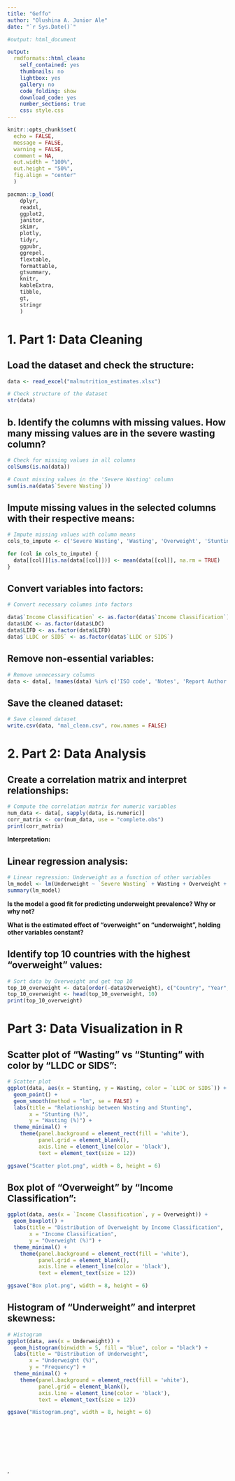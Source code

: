 ```yaml
---
title: "Geffo"
author: "Olushina A. Junior Ale"
date: "`r Sys.Date()`"

#output: html_document

output:
  rmdformats::html_clean:
    self_contained: yes
    thumbnails: no
    lightbox: yes
    gallery: no
    code_folding: show
    download_code: yes
    number_sections: true
    css: style.css
---
```


```r

knitr::opts_chunk$set(
  echo = FALSE,
  message = FALSE,
  warning = FALSE,
  comment = NA,
  out.width = "100%",
  out.height = "50%",
  fig.align = "center"
  )

```
 
```r

pacman::p_load(
    dplyr,
    readxl,
    ggplot2,
    janitor,
    skimr,
    plotly,
    tidyr,
    ggpubr,
    ggrepel,
    flextable,
    formattable,
    gtsummary,
    knitr,
    kableExtra,
    tibble,
    gt,
    stringr
    )

```

# **1.	Part 1: Data Cleaning**
## **Load the dataset and check the structure:**

```r

data <- read_excel("malnutrition_estimates.xlsx")

# Check structure of the dataset
str(data)

```
## **b.	Identify the columns with missing values. How many missing values are in the severe wasting column?**

```r

# Check for missing values in all columns
colSums(is.na(data))

# Count missing values in the 'Severe Wasting' column
sum(is.na(data$`Severe Wasting`))

```
## **Impute missing values in the selected columns with their respective means:**

```r

# Impute missing values with column means
cols_to_impute <- c('Severe Wasting', 'Wasting', 'Overweight', 'Stunting', 'Underweight')

for (col in cols_to_impute) {
  data[[col]][is.na(data[[col]])] <- mean(data[[col]], na.rm = TRUE)
}

```

## **Convert variables into factors:**

```r

# Convert necessary columns into factors

data$`Income Classification` <- as.factor(data$`Income Classification`)
data$LDC <- as.factor(data$LDC)
data$LIFD <- as.factor(data$LIFD)
data$`LLDC or SIDS` <- as.factor(data$`LLDC or SIDS`)

```

## **Remove non-essential variables:**

```r
# Remove unnecessary columns
data <- data[, !names(data) %in% c('ISO code', 'Notes', 'Report Author', 'Source', 'Short Source')]

```

## **Save the cleaned dataset:**

```r
# Save cleaned dataset
write.csv(data, "mal_clean.csv", row.names = FALSE)

```

# **2.	Part 2: Data Analysis**

## **Create a correlation matrix and interpret relationships:**

```r
# Compute the correlation matrix for numeric variables
num_data <- data[, sapply(data, is.numeric)]
corr_matrix <- cor(num_data, use = "complete.obs")
print(corr_matrix)
```

**Interpretation:**

## **Linear regression analysis:**

```r

# Linear regression: Underweight as a function of other variables
lm_model <- lm(Underweight ~ `Severe Wasting` + Wasting + Overweight + Stunting + Year + `U5 Population ('000s)`, data = data)
summary(lm_model)

```
**Is the model a good fit for predicting underweight prevalence? Why or why not?**

**What is the estimated effect of “overweight” on “underweight”, holding other variables constant?**

## **Identify top 10 countries with the highest "overweight" values:**

```r
# Sort data by Overweight and get top 10
top_10_overweight <- data[order(-data$Overweight), c("Country", "Year", "Overweight")]
top_10_overweight <- head(top_10_overweight, 10)
print(top_10_overweight)

```

# **Part 3: Data Visualization in R**

## **Scatter plot of "Wasting" vs "Stunting" with color by "LLDC or SIDS":**

```r

# Scatter plot
ggplot(data, aes(x = Stunting, y = Wasting, color = `LLDC or SIDS`)) +
  geom_point() +
  geom_smooth(method = "lm", se = FALSE) +
  labs(title = "Relationship between Wasting and Stunting",
       x = "Stunting (%)",
       y = "Wasting (%)") +
  theme_minimal() +
    theme(panel.background = element_rect(fill = 'white'),
          panel.grid = element_blank(),
          axis.line = element_line(color = 'black'),
          text = element_text(size = 12))

ggsave("Scatter plot.png", width = 8, height = 6)

```

## **Box plot of "Overweight" by "Income Classification":**

```r

ggplot(data, aes(x = `Income Classification`, y = Overweight)) +
  geom_boxplot() +
  labs(title = "Distribution of Overweight by Income Classification",
       x = "Income Classification",
       y = "Overweight (%)") +
  theme_minimal() +
    theme(panel.background = element_rect(fill = 'white'),
          panel.grid = element_blank(),
          axis.line = element_line(color = 'black'),
          text = element_text(size = 12))

ggsave("Box plot.png", width = 8, height = 6)
```

## **Histogram of "Underweight" and interpret skewness:**

```r

# Histogram
ggplot(data, aes(x = Underweight)) +
  geom_histogram(binwidth = 5, fill = "blue", color = "black") +
  labs(title = "Distribution of Underweight",
       x = "Underweight (%)",
       y = "Frequency") +
  theme_minimal() +
    theme(panel.background = element_rect(fill = 'white'),
          panel.grid = element_blank(),
          axis.line = element_line(color = 'black'),
          text = element_text(size = 12))

ggsave("Histogram.png", width = 8, height = 6)
```


```r
```


```r
```


```r
```


```r
```


```r
```


```r
```


```r
```


```r
```
'
```r
```

